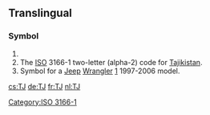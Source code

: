 {{also|tj|.tj}}
==Translingual==

===Symbol===
{{head|mul|symbol}}

# {{SI-unit-abb|tera|joule|[[work]] or [[energy]]}}
# The [[ISO]] 3166-1 two-letter (alpha-2) code for [[Tajikistan]].
# Symbol for a [[Jeep]] [[Wrangler]] [http://en.wikipedia.org/wiki/Jeep_Wrangler#TJ_.281996-2006.29] 1997-2006 model.

[[Category:ISO 3166-1]]

[[cs:TJ]]
[[de:TJ]]
[[fr:TJ]]
[[nl:TJ]]